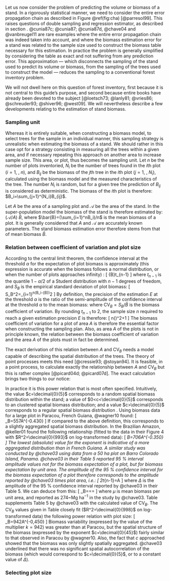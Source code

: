 
\section{Sampling for stand estimations\label{sampeup}}

Let us now consider the problem of predicting the volume or biomass of a stand. In a rigorously statistical manner, we need to consider the entire error propagation chain as described in Figure \@ref(fig:cha) [@parresol99]. This raises questions of double sampling and regression estimator, as described in section \ref{peup}. @cunia87c; @cunia87; @cunia87d, @chave04 and @vanbreugel11 are rare examples where the entire error propagation chain was indeed taken into account, and where the biomass estimation error for a stand was related to the sample size used to construct the biomass table necessary for this estimation. In practice the problem is generally simplified by considering the table as exact and not suffering from any prediction error. This approximation --- which disconnects the sampling of the stand used to predict its volume or biomass, from the sampling of the trees used to construct the model --- reduces the sampling to a conventional forest inventory problem.

We will not dwell here on this question of forest inventory, first because it is not central to this guide's purpose, and second because entire books have already been devoted to the subject [@loetsch73; @lanly81; @vries86; @schreuder93; @shiver96; @west09]. We will nevertheless describe a few developments relating to the estimation of stand biomass.

### Sampling unit

Whereas it is entirely suitable, when constructing a biomass model, to select trees for the sample in an individual manner, this sampling strategy is unrealistic when estimating the biomass of a stand.
We should rather in this case opt for a strategy consisting in measuring all the trees within a given area, and if necessary repeating this approach on another area to increase sample size. This area, or plot, thus becomes the sampling unit. Let $n$ be the number of plots inventoried, $N_i$ be the number of trees found in the $i$th plot ($i=1$, \ldots, $n$), and $B_{ij}$ be the biomass of the $j$th tree in the $i$th plot ($j=1$, \ldots, $N_i$), calculated using the biomass model and the measured characteristics of the tree. The number $N_i$ is random, but for a given tree the prediction of $B_{ij}$ is considered as deterministic. The biomass of the $i$th plot is therefore: $B_i=\sum_{j=1}^{N_i}B_{ij}$.

Let $A$ be the area of a sampling plot and $\mathcal{A}$ be the area of the stand. In the super-population model the biomass of the stand is therefore estimated by: $(\mathcal{A}/A)\ \bar{B}$, where $\bar{B}=(\sum_{i=1}^nB_i)/n$ is the mean biomass of a plot. It is generally considered that $A$ and $\mathcal{A}$ are accurately known parameters. The stand biomass estimation error therefore stems from that of mean biomass $\bar{B}$.

### Relation between coefficient of variation and plot size

According to the central limit theorem, the confidence interval at the threshold $\alpha$ for the expectation of plot biomass is approximately (this expression is accurate when the biomass follows a normal distribution, or when the number of plots approaches infinity) \citep[p.304]{saporta90}:
\[
\bar{B}\pm t_{n-1}\frac{S_B}{\sqrt{n-1}}
\]
where $t_{n-1}$ is the quantile $1-\alpha/2$ of a Student distribution with $n-1$ degrees of freedom, and $S_B$ is the empirical standard deviation of plot biomass:
\[
S_B^2=\frac{1}{n-1}\sum_{i=1}^n(B_i-\bar{B})^2
\]
By definition, the precision of the estimation $E$ at the threshold $\alpha$
is the ratio of the semi-amplitude of the confidence interval at the threshold $\alpha$ to the mean biomass:
\begin{equation}
E=t_{n-1}\frac{S_B}{\bar{B}\sqrt{n-1}}=t_{n-1}\frac{\mathrm{CV}_B}{\sqrt{n-1}}
(\#eq:E)
\end{equation}
where $\mathrm{CV}_B=S_B/\bar{B}$ is the biomass coefficient of variation. By rounding $t_{n-1}$ to 2, the sample size $n$ required to reach a given estimation precision $E$ is therefore:
\[
n\simeq\bigg(\frac{2\mathrm{CV}_B}{E}\bigg)^2+1
\]
The biomass coefficient of variation for a plot of area $A$ is therefore the essential factor when constructing the sampling plan. Also, as area $A$ of the plots is not in principle known, the relation between the biomass coefficient of variation and the area $A$ of the plots must in fact be determined.

The exact derivation of this relation between $A$ and $\mathrm{CV}_B$
needs a model capable of describing the spatial distribution of the trees. The theory of point processes meets this need [@cressie93; @stoyan94]. It is feasible, in a point process, to calculate exactly the relationship between $A$ and $\mathrm{CV}_B$ but this is rather complex [@picard04d; @picard07d]. The exact calculation brings two things to our notice:
\begin{enumerate}
\item although plot *shape* has an effect on the coefficient of variation [as already demonstrated empirically, see @johnson52; @bormann53], it has a negligible effect compared to plot size;
\item the relation between $A$ and $\mathrm{CV}_B$ can be approached by a power relation [@fairfield38; @picard11b]:
\[
\mathrm{CV}_B=kA^{-c}
\]
\end{enumerate}
In practice it is this power relation that is most often specified. Intuitively, the value $c=\decimal{0}{5}$
corresponds to a random spatial biomass distribution within the stand; a value of $0<c<\decimal{0}{5}$ corresponds to an clustered spatial biomass distribution; and a value $c>\decimal{0}{5}$ corresponds to a regular spatial biomass distribution \citep[p.284]{ctft89}. Using biomass data for a large plot in Paracou, French Guiana, @wagner10 found:
\[
\mathrm{CV}_B=557\times A^{-0.430}\qquad\mbox{($A$ in m$^2$,
CV$_B$ in \%)}
\]
If compared to the above definition, this corresponds to a slightly aggregated spatial biomass distribution. In the Brazilian Amazon, @keller01 found the following relationship (fitted to the data in their Figure 4 with
$R^2=\decimal{0}{993}$ on log-transformed data):
\[
\mathrm{CV}_B=706\times A^{-0.350}\qquad\mbox{($A$ in m$^2$,
CV$_B$ in \%)}
\]
The lowest (absolute) value for the exponent is indicative of a more aggregated distribution than in French Guiana. A similar study was conducted by @chave03
using data from a 50 ha plot on Barro Colorado Island, Panama. @chave03 in their Table 5 reported 95\ \%
interval amplitude values not for the biomass expectation of a plot, but for biomass expectation by unit area. The amplitude of the 95\ \% confidence interval for the biomass expectation of a plot therefore corresponds to the amplitude reported by @chave03 times plot area, i.e.:
\[
2t_{n-1}\frac{S_B}{\sqrt{n-1}}=\Delta\times A
\]
where $\Delta$ is the amplitude of the 95\ \% confidence interval reported by @chave03 in their Table 5. We can deduce from this:
\[
\mathrm{CV}_B=\frac{S_B}{\bar{B}}=\frac{\Delta
A\sqrt{n-1}}{2t_{n-1}\bar{B}}=\frac{\Delta
\sqrt{n-1}}{2t_{n-1}\mu}
\]
where $\mu$ is mean biomass per unit area, and reported as 274~Mg\ ha$^{-1}$ in the study by @chave03. Table
\ref{c03} supplements Table 5 by @chave03 with the calculated value of $\mathrm{CV}_B$. The $\mathrm{CV}_B$
values given in Table \ref{c03} closely fit ($R^2=\decimal{0}{998}$ on log-transformed data) the following power relation with plot size:
\[
\mathrm{CV}_B=942\times A^{-0,450}\qquad\mbox{($A$ in m$^2$,
CV$_B$ in \%)}
\]
Biomass variability (expressed by the value of the multiplier $k=942$) was greater than at Paracou, but the spatial structure of the biomass (expressed by the exponent $c=\decimal{0}{45}$) fairly similar to that observed in Paracou by @wagner10. Also, the fact that $c$ approached \decimal{0}{5} showed that the biomass was only slightly spatially aggregated. @chave03 underlined that there was no significant spatial autocorrelation of the biomass (which would correspond to $c=\decimal{0}{5}$, or to a constant value of $\Delta$).

\begin{table}
\caption[Coefficient of variation in relation to plot size]{Coefficient of variation in relation to plot size: data drawn from Table 5 by @chave03 for Barro Colorado Island, Panama.\label{c03}}
\begin{center}
\begin{tabular}{|rrrr|}\hline
$A$     & $n$  & $\Delta$        & $\mathrm{CV}_B$\\ %
(m$^2$) &      & (Mg\ ha$^{-1}$) & (\%) \\\hline%
100     & 5000 & \decimal{17}{4} & \decimal{114}{5}\\ %
200     & 2500 & \decimal{18}{7} & \decimal{87}{0} \\ %
400     & 1250 & \decimal{20}{0} & \decimal{65}{7} \\ %
1000    & 500  & \decimal{21}{4} & \decimal{44}{4} \\ %
2500    & 200  & \decimal{20}{1} & \decimal{26}{2} \\ %
5000    & 100  & \decimal{22}{4} & \decimal{20}{5} \\ %
10000   &  50  & \decimal{23}{5} & \decimal{14}{9} \\ %
\hline
\end{tabular}
\end{center}
\end{table}

### Selecting plot size